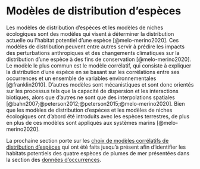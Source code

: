 # Modèles de distribution d'espèces {#sec-model}

Les modèles de distribution d'espèces et les modèles de niches écologiques sont des modèles qui visent à déterminer la distribution actuelle ou l'habitat potentiel d'une espèce [@melo-merino2020].
Ces modèles de distribution peuvent entre autres servir à prédire les impacts des perturbations anthropiques et des changements climatiques sur la distribution d'une espèce à des fins de conservation [@melo-merino2020].
Le modèle le plus commun est le modèle corrélatif, qui consiste à expliquer la distribution d'une espèce en se basant sur les corrélations entre ses occurrences et un ensemble de variables environnementales [@franklin2010].
D'autres modèles sont mécanistiques et sont donc orientés sur les processus tels que la capacité de dispersion et les interactions biotiques, alors que d'autres ne sont que des interpolations spatiales [@bahn2007;@peterson2012;@peterson2015;@melo-merino2020].
Bien que les modèles de distribution d'espèces et les modèles de niches écologiques ont d'abord été introduits avec les espèces terrestres, de plus en plus de ces modèles sont appliqués aux systèmes marins [@melo-merino2020]. 


La prochaine section porte sur les [choix de modèles corrélatifs de distribution d'espèces](models.qmd) qui ont été faits jusqu'à présent afin d'identifier les habitats potentiels des quatre espèces de plumes de mer présentées dans la section des [données d'occurrences](sea_pens_occurrence_data.qmd).